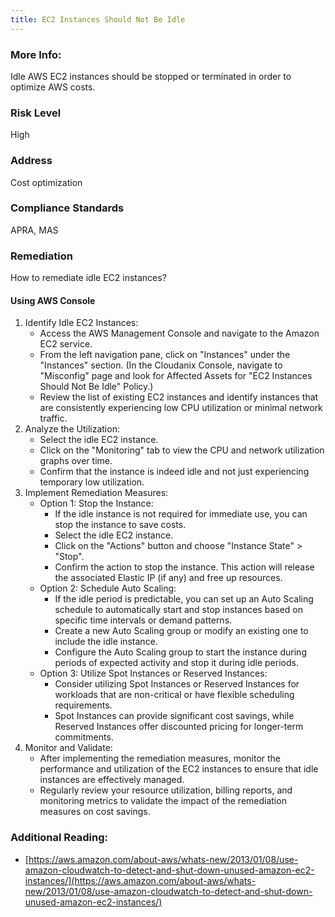 ```yaml
---
title: EC2 Instances Should Not Be Idle
---
```


### More Info:

Idle AWS EC2 instances should be stopped or terminated in order to optimize AWS costs.

### Risk Level

High

### Address

Cost optimization

### Compliance Standards

APRA, MAS

### Remediation

How to remediate idle EC2 instances?

#### Using AWS Console

1. Identify Idle EC2 Instances:
   - Access the AWS Management Console and navigate to the Amazon EC2 service.
   - From the left navigation pane, click on "Instances" under the "Instances" section.
     (In the Cloudanix Console, navigate to "Misconfig" page and look for Affected Assets for "EC2 Instances Should Not Be Idle" Policy.)
   - Review the list of existing EC2 instances and identify instances that are consistently experiencing low CPU utilization or minimal network traffic.
2. Analyze the Utilization:
   - Select the idle EC2 instance.
   - Click on the "Monitoring" tab to view the CPU and network utilization graphs over time.
   - Confirm that the instance is indeed idle and not just experiencing temporary low utilization.
3. Implement Remediation Measures:
   - Option 1: Stop the Instance:
     - If the idle instance is not required for immediate use, you can stop the instance to save costs.
     - Select the idle EC2 instance.
     - Click on the "Actions" button and choose "Instance State" > "Stop".
     - Confirm the action to stop the instance. This action will release the associated Elastic IP (if any) and free up resources.
   - Option 2: Schedule Auto Scaling:
     - If the idle period is predictable, you can set up an Auto Scaling schedule to automatically start and stop instances based on specific time intervals or demand patterns.
     - Create a new Auto Scaling group or modify an existing one to include the idle instance.
     - Configure the Auto Scaling group to start the instance during periods of expected activity and stop it during idle periods.
   - Option 3: Utilize Spot Instances or Reserved Instances:
     - Consider utilizing Spot Instances or Reserved Instances for workloads that are non-critical or have flexible scheduling requirements.
     - Spot Instances can provide significant cost savings, while Reserved Instances offer discounted pricing for longer-term commitments.
4. Monitor and Validate:
   - After implementing the remediation measures, monitor the performance and utilization of the EC2 instances to ensure that idle instances are effectively managed.
   - Regularly review your resource utilization, billing reports, and monitoring metrics to validate the impact of the remediation measures on cost savings.

### Additional Reading:

- [https://aws.amazon.com/about-aws/whats-new/2013/01/08/use-amazon-cloudwatch-to-detect-and-shut-down-unused-amazon-ec2-instances/](https://aws.amazon.com/about-aws/whats-new/2013/01/08/use-amazon-cloudwatch-to-detect-and-shut-down-unused-amazon-ec2-instances/)

